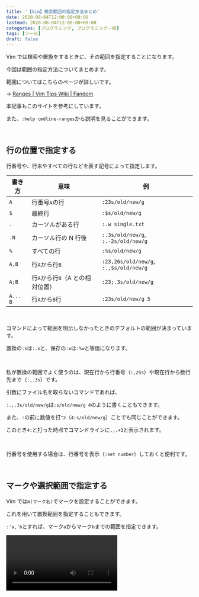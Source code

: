 ```yaml
---
title: '【Vim】検索範囲の指定方法まとめ'
date: 2020-08-04T12:00:00+09:00
lastmod: 2020-08-04T12:00:00+09:00
categories: [プログラミング, プログラミング一般]
tags: [ツール]
draft: false
---
```


Vim では検索や置換をするときに、その範囲を指定することになります。

今回は範囲の指定方法についてまとめます。

<!--more-->

範囲についてはこちらのページが詳しいです。

→ [Ranges | Vim Tips Wiki | Fandom](https://vim.fandom.com/wiki/Ranges)

本記事もこのサイトを参考にしています。

また、`:help cmdline-ranges`から説明を見ることができます。

<br/>

## 行の位置で指定する

行番号や、行末やすべての行などを表す記号によって指定します。

| 書き方   | 意味                             | 例                                     |
| -------- | -------------------------------- | -------------------------------------- |
| `A`      | 行番号`A`の行                    | `:23s/old/new/g`                       |
| `$`      | 最終行                           | `:$s/old/new/g`                        |
| `.`      | カーソルがある行                 | `:.w single.txt`                       |
| `.N`     | カーソル行の N 行後              | `:.3s/old/new/g`, `:.-2s/old/new/g`    |
| `%`      | すべての行                       | `:%s/old/new/g`                        |
| `A,B`    | 行`A`から行`B`                   | `:23,26s/old/new/g`, `:.,$s/old/new/g` |
| `A;B`    | 行`A`から行`B`（A との相対位置） | `:23;.3s/old/new/g`                    |
| `A... B` | 行`A`から`B`行                   | `:23s/old/new/g 5`                     |

<br/>

コマンドによって範囲を明示しなかったときのデフォルトの範囲が決まっています。

置換の`:s`は`:.s`と、保存の`:w`は`:%w`と等価になります。

<br/>

私が置換の範囲でよく使うのは、現在行から行番号（`:,25s`）や現在行から数行先まで（`:,.3s`）です。

引数にファイル名を取らないコマンドであれば、

`:.,.3s/old/new/g`は`:s/old/new/g 4`のように書くこともできます。

また、`:`の前に数値を打つ（`4:s/old/new/g`）ことでも同じことができます。

このとき`4:`と打った時点でコマンドラインに`.,.+3`と表示されます。

<br/>

行番号を使用する場合は、行番号を表示（`:set number`）しておくと便利です。

<br/>

## マークや選択範囲で指定する

Vim では`m(マーク名)`でマークを設定することができます。

これを用いて置換範囲を指定することもできます。

`:'a,'b`とすれば、マーク`a`からマーク`b`までの範囲を指定できます。

<video src="mark" />

動画では`ma 5j 5j mb :'a,'bs/ni/ha/g <CR>`と入力しています。

<br/>

ビジュアルモードで選択ができ、選択状態で`:`を押すとコマンドラインに`:'<,'>`と入力されます。

`'<`と`'>`はそれぞれ選択範囲開始行、終了行を示すマークなので、

マークを用いた範囲選択と本質的には同じことです。

<br/>

## 文字で指定する

何行目かは知らないが、文字だけはわかるとき、

文字で指定することもできます。

`/letter/`でカーソル行の次の行から下方検索して`letter`を含む最初の行を選択し、

`?letter?`でカーソル行の前の行から上方検索して`letter`を含む最初の行を選択します。

<video src="letter" />

動画ではカーソル行が 20 行目で、まず`makezu`を上方検索し、`areba`を下方検索して、

それらの行を基準に行を前後させて範囲を指定しています。

<br/>

## 検索・置換に便利な設定・プラグイン

`~/.vimrc`に記述しておくと検索・置換のときに便利な設定です。

```txt
" 行番号を表示する
set number
" インクリメントサーチ（文字入力毎に検索をする）
" これがないとコマンドで Enter キーを押すまで検索結果がわからない
set incsearch
" 検索結果をハイライトする
set hlsearch
```

<be>

プラグインとしては[traces.vim](https://github.com/markonm/traces.vim)が便利です。

範囲の表示、置換結果のプレビューができるようになります。

これがないと暗闇を歩くような気持ちです。

先の動画でも使っています。

---

お役に立てれば幸いです。

では👋
